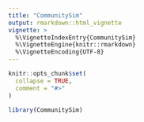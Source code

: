 ```yaml
---
title: "CommunitySim"
output: rmarkdown::html_vignette
vignette: >
  %\VignetteIndexEntry{CommunitySim}
  %\VignetteEngine{knitr::rmarkdown}
  %\VignetteEncoding{UTF-8}
---
```


```r
knitr::opts_chunk$set(
  collapse = TRUE,
  comment = "#>"
)
```

```r
library(CommunitySim)
```
